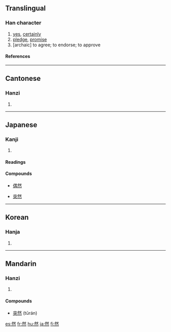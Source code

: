 ==Translingual==
{{stroke order|strokes=12}}
===Han character===
{{Han char|rn=86|rad=火|as=08|sn=12|four=2333<sub>3</sub>|canj=月大火 (BKF)}}

# [[yes]], [[certainly]]
# [[pledge]], [[promise]]
# [archaic] to agree; to endorse; to approve

====References====
{{Han ref|kx=0675.120|dkj=19149|dj=1086.200|hdz=32213.050|uh=7136|ud=28982|bh=B54D|bd=46413}}

----

==Cantonese==
===Hanzi===
{{yue-hanzi|jyut=|y=[[yin4]]}}
# {{defn|Cantonese}}

----
==Japanese==
===Kanji===
{{ja-kanji|rs=火12|grade=4}}
# {{defn|Japanese}}
====Readings====
{{ja-readings|on=[[ぜん]] (zen), [[ねん]] (nen)|kun=[[もえる]] (moeru), [[しかれども]] (shikaredomo), [[しかして]] (shikashite)}}
====Compounds====
{{top4}}
*[[偶然]]
{{mid4}}
*[[突然]]
{{mid4}}
{{mid4}}
{{bottom}}

----

==Korean==
===Hanja===
{{ko-hanja|hangeul=[[연]]|eumhun=|rv=yeon|mr=yŏn|y=yen}}
# {{defn|Korean}}

----
==Mandarin==
===Hanzi===
{{cmn-hanzi|pin=[[rán]] ([[ran2]])|wg=[[jan2|jan<sup>2</sup>]]}}
# {{defn|Mandarin}}

====Compounds====
* [[突然]] (tūrán)

[[es:然]]
[[fr:然]]
[[hu:然]]
[[ja:然]]
[[fi:然]]